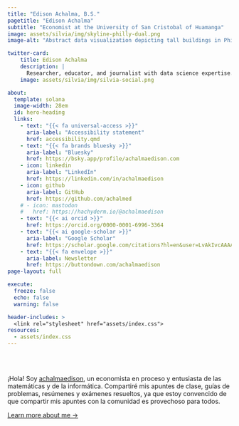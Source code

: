 ```yaml
---
title: "Edison Achalma, B.S."
pagetitle: "Edison Achalma"
subtitle: "Economist at the University of San Cristobal of Huamanga"
image: assets/silvia/img/skyline-philly-dual.png
image-alt: "Abstract data visualization depicting tall buildings in Philadelphia as a circle. The text inside the circle reads Philadelphia Skyline"

twitter-card:
    title: Edison Achalma
    description: |
      Researcher, educator, and journalist with data science expertise.
    image: assets/silvia/img/silvia-social.png

about:
  template: solana
  image-width: 28em
  id: hero-heading
  links:
    - text: "{{< fa universal-access >}}"
      aria-label: "Accessibility statement"
      href: accessibility.qmd
    - text: "{{< fa brands bluesky >}}"
      aria-label: "Bluesky"
      href: https://bsky.app/profile/achalmaedison.com
    - icon: linkedin
      aria-label: "LinkedIn"
      href: https://linkedin.com/in/achalmaedison
    - icon: github
      aria-label: GitHub
      href: https://github.com/achalmed
    # - icon: mastodon
    #   href: https://hachyderm.io/@achalmaedison
    - text: "{{< ai orcid >}}"
      href: https://orcid.org/0000-0001-6996-3364
    - text: "{{< ai google-scholar >}}"
      aria-label: "Google Scholar"
      href: https://scholar.google.com/citations?hl=en&user=LvAkIvcAAAAJ
    - text: "{{< fa envelope >}}"
      aria-label: Newsletter
      href: https://buttondown.com/achalmaedison
page-layout: full

execute: 
  freeze: false
  echo: false
  warning: false

header-includes: >
  <link rel="stylesheet" href="assets/index.css">
resources:
  - assets/index.css
---
```


<br><br>


::: {#hero-heading}

¡Hola! Soy [achalmaedison](https://achalmaedison.netlify.app/resources/cv.pdf), un economista en proceso y entusiasta de las matemáticas y de la informática. Compartiré mis apuntes de clase, guías de problemas, resúmenes y exámenes resueltos, ya que estoy convencido de que compartir mis apuntes con la comunidad es provechoso para todos.

[Learn more about me &rarr;](/about){.about-links .subtitle}

:::